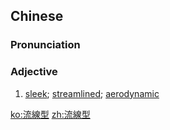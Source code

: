 {{also|流线型}}
==Chinese==
{{zh-forms|s=流线型|type=21}}

===Pronunciation===
{{zh-pron
|m=liúxiànxíng
|cat=a
}}

===Adjective===
{{zh-adj}}

# [[sleek]]; [[streamlined]]; [[aerodynamic]]

[[ko:流線型]]
[[zh:流線型]]